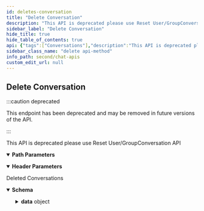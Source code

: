```yaml
---
id: deletes-conversation
title: "Delete Conversation"
description: "This API is deprecated please use Reset User/GroupConversation API"
sidebar_label: "Delete Conversation"
hide_title: true
hide_table_of_contents: true
api: {"tags":["Conversations"],"description":"This API is deprecated please use Reset User/GroupConversation API","operationId":"deletes-conversation","parameters":[{"name":"onBehalfOf","in":"header","description":"UID of the user on whose behalf the action is performed.","required":true,"schema":{"type":"string"}},{"name":"conversationId","in":"path","description":"(Required) conversation id","required":true,"schema":{"type":"string"}}],"responses":{"200":{"description":"Deleted Conversations","content":{"application/json":{"schema":{"properties":{"data":{"properties":{"":{"properties":{"success":{"type":"boolean"},"message":{"type":"string"}},"type":"object","title":"deleteSchema"}},"type":"object"}},"type":"object"},"example":{"data":{"success":true,"message":"The conversation group_project-group has been deleted successfully for all the users."}}}}}},"deprecated":true,"security":[{"apiKey":[]}],"method":"delete","path":"/conversations/{conversationId}","servers":[{"url":"https://{appid}.api-{region}.cometchat.io/v3","variables":{"appid":{"default":"appId","description":"(Required) App ID"},"region":{"enum":["us","eu"],"default":"us","description":"Select Region"}}}],"securitySchemes":{"apiKey":{"type":"apiKey","description":"API Key with fullAccess scope(i.e. Rest API Key from the Dashboard).","name":"apikey","in":"header"}},"info":{"title":"Chat APIs","description":"Manage messages, users, groups for a particular app using our Chat API.","version":"3.0"},"postman":{"name":"Delete Conversation","description":{"content":"This API is deprecated please use Reset User/GroupConversation API","type":"text/plain"},"url":{"path":["conversations",":conversationId"],"host":["{{baseUrl}}"],"query":[],"variable":[{"disabled":false,"description":{"content":"(Required) (Required) conversation id","type":"text/plain"},"type":"any","value":"","key":"conversationId"}]},"header":[{"disabled":false,"description":{"content":"(Required) UID of the user on whose behalf the action is performed.","type":"text/plain"},"key":"onBehalfOf","value":""},{"key":"Accept","value":"application/json"}],"method":"DELETE","auth":{"type":"apikey","apikey":[{"type":"any","value":"apikey","key":"key"},{"type":"any","value":"<API Key>","key":"value"},{"type":"any","value":"header","key":"in"}]}}}
sidebar_class_name: "delete api-method"
info_path: second/chat-apis
custom_edit_url: null
---
```



## Delete Conversation

:::caution deprecated

This endpoint has been deprecated and may be removed in future versions of the API.

:::

This API is deprecated please use Reset User/GroupConversation API

<details style={{"marginBottom":"1rem"}} data-collapsed={false} open={true}><summary style={{}}><strong>Path Parameters</strong></summary><div><ul><ParamsItem className={"paramsItem"} param={{"name":"conversationId","in":"path","description":"(Required) conversation id","required":true,"schema":{"type":"string"}}}></ParamsItem></ul></div></details><details style={{"marginBottom":"1rem"}} data-collapsed={false} open={true}><summary style={{}}><strong>Header Parameters</strong></summary><div><ul><ParamsItem className={"paramsItem"} param={{"name":"onBehalfOf","in":"header","description":"UID of the user on whose behalf the action is performed.","required":true,"schema":{"type":"string"}}}></ParamsItem></ul></div></details><div><ApiTabs><TabItem label={"200"} value={"200"}><div>

Deleted Conversations

</div><div><MimeTabs schemaType={"response"}><TabItem label={"application/json"} value={"application/json"}><SchemaTabs><TabItem label={"Schema"} value={"Schema"}><details style={{}} data-collapsed={false} open={true}><summary style={{"textAlign":"left"}}><strong>Schema</strong></summary><div style={{"textAlign":"left","marginLeft":"1rem"}}></div><ul style={{"marginLeft":"1rem"}}><SchemaItem collapsible={true} className={"schemaItem"}><details style={{}}><summary style={{}}><strong>data</strong><span style={{"opacity":"0.6"}}> object</span></summary><div style={{"marginLeft":"1rem"}}><SchemaItem collapsible={true} className={"schemaItem"}><details style={{}}><summary style={{}}><strong></strong><span style={{"opacity":"0.6"}}> object</span></summary><div style={{"marginLeft":"1rem"}}><SchemaItem collapsible={false} name={"success"} required={false} schemaName={"boolean"} qualifierMessage={undefined} schema={{"type":"boolean"}}></SchemaItem><SchemaItem collapsible={false} name={"message"} required={false} schemaName={"string"} qualifierMessage={undefined} schema={{"type":"string"}}></SchemaItem></div></details></SchemaItem></div></details></SchemaItem></ul></details></TabItem><TabItem label={"Example (from schema)"} value={"Example (from schema)"}><ResponseSamples responseExample={"{\n  \"data\": {\n    \"\": {\n      \"success\": true,\n      \"message\": \"string\"\n    }\n  }\n}"} language={"json"}></ResponseSamples></TabItem><TabItem label={"Example"} value={"Example"}><ResponseSamples responseExample={"{\n  \"data\": {\n    \"success\": true,\n    \"message\": \"The conversation group_project-group has been deleted successfully for all the users.\"\n  }\n}"} language={"json"}></ResponseSamples></TabItem></SchemaTabs></TabItem></MimeTabs></div></TabItem></ApiTabs></div>